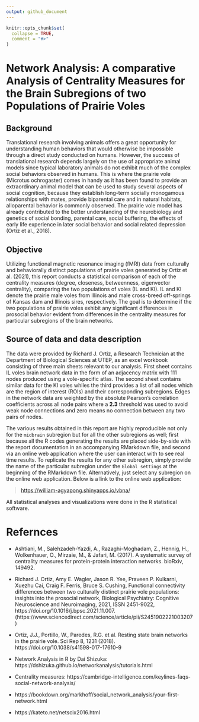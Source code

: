 ```yaml
---
output: github_document
---
```


<!-- README.md is generated from README.Rmd. Please edit that file -->

```r
knitr::opts_chunk$set(
  collapse = TRUE,
  comment = "#>"
)
```

# Network Analysis: A comparative Analysis of Centrality Measures for the Brain Subregions of two Populations of Prairie Voles


<!-- badges: start -->
<!-- badges: end -->

## Background

Translational research involving animals offers a great opportunity for understanding human behaviors that would otherwise be impossible through a direct study conducted on humans. However, the success of translational research depends largely on the use of appropriate animal models since typical laboratory animals do not exhibit much of the complex social behaviors observed in humans. This is where the  prairie vole (Microtus ochrogaster) comes in handy as it has been found to provide an extraordinary animal model that can be used to study several aspects of social cognition, because they establish long-term socially monogamous relationships with mates, provide biparental care and in natural habitats, alloparental behavior is commonly observed. The prairie vole model has already contributed to the better understanding of the neurobiology and genetics of social bonding, parental care, social buffering, the effects of early life experience in later social behavior and social related depression (Ortiz et al., 2018).

## Objective

Utilizing functional magnetic resonance imaging (fMRI) data from culturally and behaviorally distinct populations of prairie voles generated by Ortiz et al. (2021), this report conducts a statistical comparison of each of the centrality measures (degree, closeness, betweenness, eigenvector centrality), comparing the two populations of voles (IL and KI). IL and KI denote the prairie male voles from Illinois and male cross-breed off-springs of Kansas dam and Illinois sires, respectively. The goal is to determine if the two populations of prairie voles exhibit any significant differences in prosocial behavior evident from differences in the centrality measures for particular subregions of the brain networks.

<!-- Ortiz et. al (2021) found Illinois prairie males to be more sociable than KI males and differential connectivity accounts for differential expression of prosociality and aggression, I hypothesized that differences in some of the centrality measures for the midbrain subregion will definitely be observed. -->

<!-- ## Task:  -->
<!-- conduct a statistical comparison of each of the centrality measures (degree, closeness, betweenness, eigenvector centrality), comparing the two populations of voles (IL and KI). Use proper statistical methodology and terminology. Justify your statistical approach by citing relevant assumptions, parametric assumptions, or violations. Visualize the graph effectively to make the information as easy to read as possible. -->

## Source of data and data description

The data were provided by Richard J. Ortiz, a Research Technician at the Department of Biological Sciences at UTEP, as an excel workbook consisting of three main sheets relevant to our analysis. First sheet contains IL voles brain network data in the form of an adjacency matrix with 111 nodes produced using a vole-specific atlas. The second sheet contains similar data for the KI voles whiles the third provides a list of all nodes which are the region of interest (ROIs) and their corresponding subregions. Edges in the network data are weighted by the absolute Pearson's correlation coefficients across all node pairs where a **2.3** threshold was used to avoid weak node connections and zero means no connection between any two pairs of nodes.


The various results obtained in this report are highly reproducible not only for the `midbrain` subregion but for all the other subregions as well; first because all the R codes generating the results are placed side-by-side with the report documentation in an accompanying RMarkdown file, and second via an online web application where the user can interact with to see real time results. To replicate the results for any other subregion, simply provide the name of the particular subregion under the `Global settings` at the beginning of the RMarkdown file. Alternatively, just select any subregion on the online web application. Below is a link to the online web application: 

> [https://william-agyapong.shinyapps.io/vbna/](https://william-agyapong.shinyapps.io/vbna/)

All statistical analyses and visualizations were done in the R statistical software.


# Refernces

- Ashtiani, M., Salehzadeh-Yazdi, A., Razaghi-Moghadam, Z., Hennig, H., Wolkenhauer, O., Mirzaie, M., & Jafari, M. (2017). A systematic survey of centrality measures for protein-protein interaction networks. bioRxiv, 149492.

- Richard J. Ortiz, Amy E. Wagler, Jason R. Yee, Praveen P. Kulkarni, Xuezhu Cai, Craig F. Ferris, Bruce S. Cushing, Functional connectivity differences between two culturally distinct prairie vole populations: insights into the prosocial network, Biological Psychiatry: Cognitive Neuroscience and Neuroimaging, 2021, ISSN 2451-9022, https://doi.org/10.1016/j.bpsc.2021.11.007. (https://www.sciencedirect.com/science/article/pii/S2451902221003207)

- Ortiz, J.J., Portillo, W., Paredes, R.G. et al. Resting state brain networks in the prairie vole. Sci Rep 8, 1231 (2018). https://doi.org/10.1038/s41598-017-17610-9

- Network Analysis in R by Dai Shizuka: https://dshizuka.github.io/networkanalysis/tutorials.html

- Centrality measures: https://cambridge-intelligence.com/keylines-faqs-social-network-analysis/

- https://bookdown.org/markhoff/social_network_analysis/your-first-network.html

- https://kateto.net/netscix2016.html
